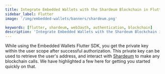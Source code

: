 ```yaml
---
title: Integrate Embedded Wallets with the Shardeum Blockchain in Flutter
sidebar_label: Flutter
image: '/img/embedded-wallets/banners/shardeum.png'

keywords: [flutter, shardeum, web3auth, authentication, blockchain]
description: 'Integrate Embedded Wallets with the Shardeum Blockchain in Flutter | Embedded Wallets'
---
```



<SEO
  title="Integrate Embedded Wallets with the Shardeum Blockchain in Flutter"
  description="Integrate Embedded Wallets with the Shardeum Blockchain in Flutter | Embedded Wallets"
  image="https://docs.metamask.io/img/embedded-wallets/banners/shardeum.png"
  slug="/embedded-wallets/connect-blockchain/evm/shardeum/flutter"
/>

While using the Embedded Wallets Flutter SDK, you get the private key within the user scope after successful authorization. This private key can be used to retrieve the user's address, and interact with [Shardeum](https://shardeum.org/) to make any blockchain calls. We have highlighted a few here for getting you started quickly on that.

<EVMInteraction />
